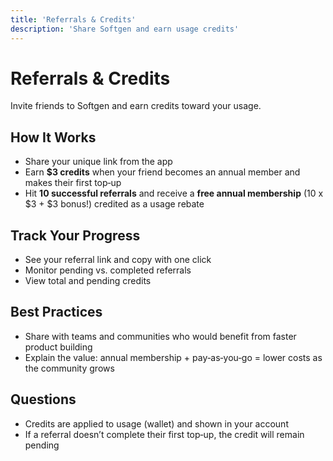 ```yaml
---
title: 'Referrals & Credits'
description: 'Share Softgen and earn usage credits'
---
```


# Referrals & Credits

Invite friends to Softgen and earn credits toward your usage.

## How It Works
- Share your unique link from the app
- Earn **$3 credits** when your friend becomes an annual member and makes their first top‑up
- Hit **10 successful referrals** and receive a **free annual membership** (10 x $3 + $3 bonus!) credited as a usage rebate

## Track Your Progress
- See your referral link and copy with one click
- Monitor pending vs. completed referrals
- View total and pending credits

## Best Practices
- Share with teams and communities who would benefit from faster product building
- Explain the value: annual membership + pay‑as‑you‑go = lower costs as the community grows

## Questions
- Credits are applied to usage (wallet) and shown in your account
- If a referral doesn’t complete their first top‑up, the credit will remain pending
